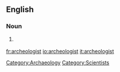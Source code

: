 ==English==

===Noun===
{{en-noun}}

# {{context|mainly|US}} {{alternative spelling of|[[archaeologist]]}}

[[Category:Archaeology]]
[[Category:Scientists]]

[[fr:archeologist]]
[[io:archeologist]]
[[it:archeologist]]